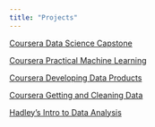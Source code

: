 ```yaml
---
title: "Projects"
---
```


[Coursera Data Science Capstone](https://mark-blackmore.github.io/JHU-Data-Science-Capstone/)

[Coursera Practical Machine Learning](https://mark-blackmore.github.io/Practical-Machine-Learning/)

[Coursera Developing Data Products](https://mark-blackmore.github.io/Developing-Data-Products/)

[Coursera Getting and Cleaning Data](https://mark-blackmore.github.io/Getting-Cleaning-Data-Project/)

[Hadley's Intro to Data Analysis](https://mark-blackmore.github.io/Experiments/)



